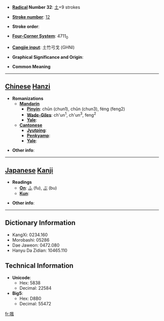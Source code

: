 * '''[[Wiktionary:Chinese radical index| Radical]] Number 32''': [[Wiktionary:Chinese radical index 土|土]]+9 strokes

* '''[[Wiktionary:Chinese total strokes index|Stroke number]]''': [[Wiktionary:Chinese total strokes index 12|12]]

* '''Stroke order''': 

* '''[[Wiktionary:Chinese four corner index|Four-Corner System]]''': 4711<sub>0</sub>

* '''[[Wiktionary:Chinese Cangjie index|Cangjie input]]''': 土竹弓戈 (GHNI)

* '''Graphical Significance and Origin''': 

* '''Common Meaning'''

----

== [[Chinese]] [[Hanzi]] ==

* '''Romanizations'''
** '''[[Mandarin]]'''
*** '''[[Pinyin]]''': chūn (chun1), chǔn (chun3), féng (feng2)
*** '''[[Wade-Giles]]''': ch'un<sup>1</sup>, ch'un<sup>3</sup>, feng<sup>2</sup>
*** '''[[Yale]]''': 
** '''[[Cantonese]]'''
*** '''[[Jyutping]]''':
*** '''[[Penkyamp]]''': 
*** '''[[Yale]]''': 

* '''Other info''': 

----

== [[Japanese]] [[Kanji]] ==

* '''Readings'''
** '''[[On]]''': [[ふ]] (fu), [[ぶ]] (bu)
** '''[[Kun]]''': 

* '''Other info''':  

----

== Dictionary Information ==

* KangXi: 0234.160
* Morobashi: 05286
* Dae Jaweon: 0472.080
* Hanyu Da Zidian: 10465.110

== Technical Information ==

* '''Unicode''':
** Hex: 5838
** Decimal: 22584
* '''Big5''':
** Hex: D8B0
** Decimal: 55472

[[fr:堸]]